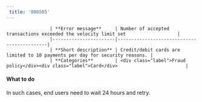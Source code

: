 ```yaml
---  
 title: '008505'  
---  
```



                    | **Error message**     | Number of accepted transactions exceeded the velocity limit set                   |
                    |-----------------------|--------------------------------------------|
                    | **Short description** | Credit/debit cards are limited to 10 payments per day for security reasons. |
                    | **Categories**        | <div class="label">Fraud policy</div><div class="label">Card</div>                         |
                  

#### What to do  

In such cases, end users need to wait 24 hours and retry.